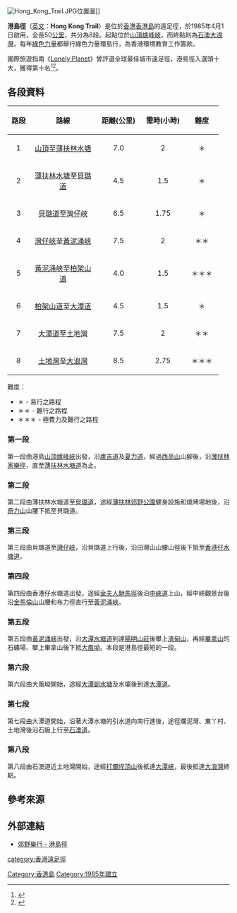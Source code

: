 [[File:Hong_Kong_Trail.JPG|thumb]]位置圖]]

'''港島徑'''（[[英文|英文]]：'''Hong Kong Trail'''）是位於[[香港|香港]][[香港島|香港島]]的遠足徑，於1985年4月1日啟用，全長50[[公里|公里]]，共分為8段。起點位於[[太平山_(香港)|山頂]][[爐峰峽|爐峰峽]]，而終點則為[[石澳|石澳]][[大浪灣_(香港島)|大浪灣]]。每年[[綠色力量|綠色力量]]都舉行綠色力量環島行，為香港環境教育工作籌款。

國際旅遊指南《[[Lonely_Planet|Lonely Planet]]》曾評選全球最佳城市遠足徑，港島徑入選頭十大，獲得第十名<ref>{{Cite news |url=http://hk.apple.nextmedia.com/news/art/20130918/18428031 |title=《Lonely Planet》選全球最佳遠足徑 港島徑躋身第10位 |date=2013-09-18 |work=蘋果日報 (香港) |accessdate=2017-09-18 |archive-date=2017-03-10 |archive-url=https://web.archive.org/web/20170310235330/http://hk.apple.nextmedia.com/news/art/20130918/18428031 |dead-url=no }}</ref><ref>{{Cite web |url=http://blog.ulifestyle.com.hk/blogger/markyourlife_project/2014/04/%E5%A4%AA%E5%B9%B3%E5%B1%B1-%E6%B8%AF%E5%B3%B6%E5%BE%91%EF%BC%9Alonely-planet-%E7%B2%BE%E9%81%B8%E5%8D%81%E5%A4%A7%E9%81%A0%E8%B6%B3%E5%BE%91/ |title=太平山 港島徑：Lonely Planet 精選十大遠足徑 |accessdate=2017-09-18 |author=竹仔 |date=2014-04-01 |work=竹仔的天馬行空旅程 |archive-date=2020-02-02 |archive-url=https://web.archive.org/web/20200202054934/https://blog.ulifestyle.com.hk/blogger/markyourlife_project/2014/04/%e5%a4%aa%e5%b9%b3%e5%b1%b1-%e6%b8%af%e5%b3%b6%e5%be%91%ef%bc%9alonely-planet-%e7%b2%be%e9%81%b8%e5%8d%81%e5%a4%a7%e9%81%a0%e8%b6%b3%e5%be%91/ |dead-url=no }}</ref>。

==各段資料==
{|class="prettytable" 
! align=center width=10% | 路段
! align=center width=30% | 路線
! align=center width=20% | 距離(公里)
! align=center width=20% | 需時(小時)
! align=center width=15% | 難度
|-
| align=center | 1
| align=center | [[山頂|山頂]]至[[薄扶林水塘|薄扶林水塘]] 
| align=center | 7.0
| align=center | 2
| align=center | ＊
|-
| align=center | 2
| align=center | [[薄扶林水塘|薄扶林水塘]]至[[貝璐道|貝璐道]]
| align=center | 4.5
| align=center | 1.5
| align=center | ＊
|-
| align=center | 3
| align=center | [[貝璐道|貝璐道]]至[[灣仔峽|灣仔峽]]
| align=center | 6.5
| align=center | 1.75
| align=center | ＊
|-
| align=center | 4
| align=center | [[灣仔峽|灣仔峽]]至[[黃泥涌峽|黃泥涌峽]]
| align=center | 7.5
| align=center | 2
| align=center | ＊＊
|-
| align=center | 5
| align=center | [[黃泥涌峽|黃泥涌峽]]至[[柏架山道|柏架山道]]
| align=center | 4.0
| align=center | 1.5
| align=center | ＊＊＊
|-
| align=center | 6
| align=center | [[柏架山道|柏架山道]]至[[大潭道|大潭道]] 
| align=center | 4.5
| align=center | 1.5
| align=center | ＊
|-
| align=center | 7
| align=center | [[大潭道|大潭道]]至[[土地灣|土地灣]]
| align=center | 7.5
| align=center | 2
| align=center | ＊＊
|-
| align=center | 8
| align=center | [[土地灣|土地灣]]至[[大浪灣|大浪灣]]
| align=center | 8.5
| align=center | 2.75
| align=center | ＊＊＊
|}

難度：
* ＊ - 易行之路程
* ＊＊ - 難行之路程
* ＊＊＊ - 極費力及難行之路程

===第一段===
第一段由港島[[太平山_(香港)|山頂]][[爐峰峽|爐峰峽]]出發，沿[[盧吉道|盧吉道]]及[[夏力道|夏力道]]，經過[[西高山|西高山]]山腳後，沿[[薄扶林家樂徑|薄扶林家樂徑]]，直至[[薄扶林水塘道|薄扶林水塘道]]為止。

===第二段===
第二段由薄扶林水塘道至[[貝璐道|貝璐道]]，途經[[薄扶林郊野公園|薄扶林郊野公園]]健身設施和燒烤場地後，沿[[奇力山|奇力山]]山腰下抵至貝璐道。

===第三段===
第三段由貝璐道至[[灣仔峽|灣仔峽]]，沿貝璐道上行後，沿田灣山山腰山徑後下抵至[[香港仔水塘道|香港仔水塘道]]。

===第四段===
第四段由香港仔水塘道出發，途經[[金夫人馳馬徑|金夫人馳馬徑]]後沿[[中峽道|中峽道]]上山，經中峽觀景台後沿[[金馬倫山|金馬倫山]]山腰和布力徑直行至[[黃泥涌峽|黃泥涌峽]]。

===第五段===
第五段由[[黃泥涌峽|黃泥涌峽]]出發，沿[[大潭水塘道|大潭水塘道]]到達[[陽明山莊|陽明山莊]]後攀上[[渣甸山|渣甸山]]，再經[[畢拿山|畢拿山]]的石礦場、攀上畢拿山後下抵[[大風坳|大風坳]]。本段是港島徑最短的一段。

===第六段===
第六段由大風坳開始，途經[[大潭副水塘|大潭副水塘]]及水壩後到達[[大潭道|大潭道]]。

===第七段===
第七段由大潭道開始，沿著大潭水塘的引水道向南行進後，途徑爛泥灣、東丫村、土地灣後沿石級上行至[[石澳道|石澳道]]。

===第八段===
第八段由石澳道近土地灣開始，途經[[打爛埕頂山|打爛埕頂山]]後抵達[[大潭峽|大潭峽]]，最後抵達[[大浪灣_(香港島)|大浪灣]]終點。

==參考來源==
{{reflist}}

==外部連結==
* [https://web.archive.org/web/20100407203412/http://www.hkwalkers.net/chi/longtrail/hktrail/hktrail.htm 郊野樂行 - 港島徑]


[[category:香港遠足徑|category:香港遠足徑]]
[[Category:香港島|Category:香港島]]
[[Category:1985年建立|Category:1985年建立]]
